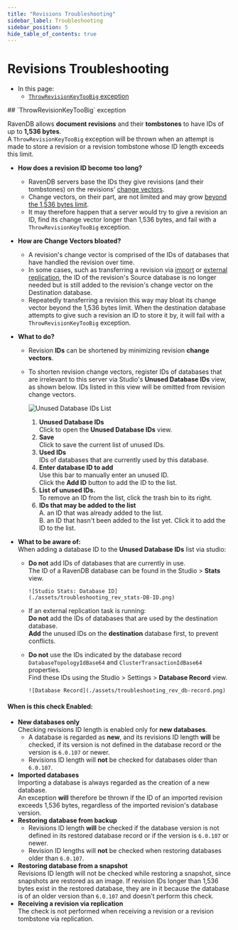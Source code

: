 ```yaml
---
title: "Revisions Troubleshooting"
sidebar_label: Troubleshooting
sidebar_position: 5
hide_table_of_contents: true
---
```



# Revisions Troubleshooting
<Admonition type="note" title="Note">

* In this page:  
  * [`ThrowRevisionKeyTooBig` exception](../../document-extensions/revisions/troubleshooting.mdx#throwrevisionkeytoobig-exception)  

</Admonition>
## `ThrowRevisionKeyTooBig` exception

RavenDB allows **document revisions** and their **tombstones** to have IDs of up to **1,536 bytes**.  
A `ThrowRevisionKeyTooBig` exception will be thrown when an attempt is made to store a revision or a revision tombstone 
whose ID length exceeds this limit.  

* **How does a revision ID become too long?**  
   * RavenDB servers base the IDs they give revisions (and their tombstones) 
     on the revisions' [change vectors](../../server/clustering/replication/change-vector.mdx).  
   * Change vectors, on their part, are not limited and may grow [beyond the 1,536 bytes limit](../../client-api/operations/maintenance/clean-change-vector.mdx).  
   * It may therefore happen that a server would try to give a revision an ID, find its 
     change vector longer than 1,536 bytes, and fail with a `ThrowRevisionKeyTooBig` exception.  
* **How are Change Vectors bloated?**  
   * A revision's change vector is comprised of the IDs of databases that have handled the revision 
     over time.  
   * In some cases, such as transferring a revision via [import](../../studio/database/tasks/import-data/import-from-ravendb.mdx) 
     or [external replication](../../server/ongoing-tasks/external-replication.mdx), the ID of the 
     revision's Source database is no longer needed but is still added to the revision's change 
     vector on the Destination database.  
   * Repeatedly transferring a revision this way may bloat its change vector beyond the 1,536 bytes 
     limit. When the destination database attempts to give such a revision an ID to store it by, 
     it will fail with a `ThrowRevisionKeyTooBig` exception.  
* **What to do?**  
   * Revision **IDs** can be shortened by minimizing revision **change vectors**.  
   * To shorten revision change vectors, register IDs of databases that are irrelevant to this 
     server via Studio's **Unused Database IDs** view, as shown below. IDs listed in this view 
     will be omitted from revision change vectors.  

        ![Unused Database IDs List](./assets/troubleshooting_rev_unused-db-IDs.png)

        1. **Unused Database IDs**  
           Click to open the **Unused Database IDs** view.  
        2. **Save**  
           Click to save the current list of unused IDs.  
        3. **Used IDs**  
           IDs of databases that are currently used by this database.  
        4. **Enter database ID to add**  
           Use this bar to manually enter an unused ID.  
           Click the **Add ID** button to add the ID to the list.  
        5. **List of unused IDs.**  
           To remove an ID from the list, click the trash bin to its right.  
        6. **IDs that may be added to the list**  
           A. an ID that was already added to the list.  
           B. an ID that hasn't been added to the list yet. Click it to add the ID to the list.  

* **What to be aware of:**  
  When adding a database ID to the **Unused Database IDs** list via studio:  
   * **Do not** add IDs of databases that are currently in use.  
     The ID of a RavenDB database can be found in the Studio &gt; **Stats** view.  

         ![Studio Stats: Database ID](./assets/troubleshooting_rev_stats-DB-ID.png)

   * If an external replication task is running:  
     **Do not** add the IDs of databases that are used by the destination database.  
     **Add** the unused IDs on the **destination** database first, to prevent conflicts.  

   * **Do not** use the IDs indicated by the database record `DatabaseTopologyIdBase64` and 
     `ClusterTransactionIdBase64` properties.  
     Find these IDs using the Studio &gt; Settings &gt; **Database Record** view.  

         ![Database Record](./assets/troubleshooting_rev_db-record.png)
#### When is this check Enabled:

* **New databases only**  
  Checking revisions ID length is enabled only for **new databases**.  
   * A database is regarded as **new**, and its revisions ID length **will** be checked, if 
     its version is not defined in the database record or the version is `6.0.107` or newer.  
   * Revisions ID length will **not** be checked for databases older than `6.0.107`.  
* **Imported databases**  
  Importing a database is always regarded as the creation of a new database.  
  An exception **will** therefore be thrown if the ID of an imported revision 
  exceeds 1,536 bytes, regardless of the imported revision's database version.  
* **Restoring database from backup**  
   * Revisions ID length **will** be checked if the database version is not defined in its 
     restored database record or if the version is `6.0.107` or newer.  
   * Revision ID lengths will **not** be checked when restoring databases older than `6.0.107`.  
* **Restoring database from a snapshot**  
  Revisions ID length will not be checked while restoring a snapshot, since snapshots are 
  restored as an image. If revision IDs longer than 1,536 bytes exist in the restored database, 
  they are in it because the database is of an older version than `6.0.107` and doesn't perform 
  this check.  
* **Receiving a revision via replication**  
  The check is not performed when receiving a revision or a revision tombstone via replication.  



